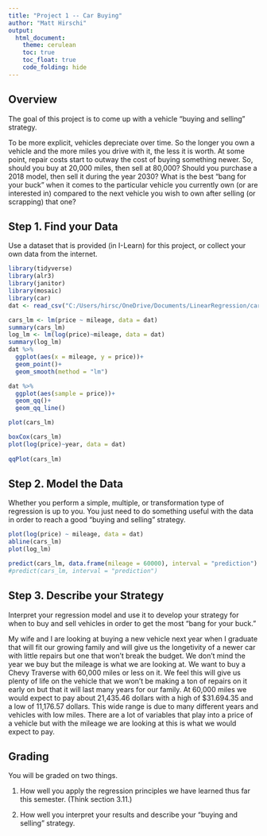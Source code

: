 ```yaml
---
title: "Project 1 -- Car Buying"
author: "Matt Hirschi"
output: 
  html_document:
    theme: cerulean
    toc: true
    toc_float: true
    code_folding: hide
---
```


## Overview

The goal of this project is to come up with a vehicle "buying and selling" strategy.

To be more explicit, vehicles depreciate over time. So the longer you own a vehicle and the more miles you drive with it, the less it is worth. At some point, repair costs start to outway the cost of buying something newer. So, should you buy at 20,000 miles, then sell at 80,000? Should you purchase a 2018 model, then sell it during the year 2030? What is the best "bang for your buck" when it comes to the particular vehicle you currently own (or are interested in) compared to the next vehicle you wish to own after selling (or scrapping) that one?

## Step 1. Find your Data

Use a dataset that is provided (in I-Learn) for this project, or collect your own data from the internet.

```r
library(tidyverse)
library(alr3)
library(janitor)
library(mosaic)
library(car)
dat <- read_csv("C:/Users/hirsc/OneDrive/Documents/LinearRegression/cars.csv") 


```

```r
cars_lm <- lm(price ~ mileage, data = dat)
summary(cars_lm)
log_lm <- lm(log(price)~mileage, data = dat)
summary(log_lm)
dat %>% 
  ggplot(aes(x = mileage, y = price))+
  geom_point()+
  geom_smooth(method = "lm")

dat %>%
  ggplot(aes(sample = price))+
  geom_qq()+
  geom_qq_line()

plot(cars_lm)

boxCox(cars_lm)
plot(log(price)~year, data = dat)
  
qqPlot(cars_lm)
```


## Step 2. Model the Data

Whether you perform a simple, multiple, or transformation type of regression is up to you. You just need to do something useful with the data in order to reach a good "buying and selling" strategy.

```r
plot(log(price) ~ mileage, data = dat)
abline(cars_lm)
plot(log_lm)

predict(cars_lm, data.frame(mileage = 60000), interval = "prediction")
#predict(cars_lm, interval = "prediction")
```

## Step 3. Describe your Strategy

Interpret your regression model and use it to develop your strategy for when to buy and sell vehicles in order to get the most "bang for your buck." 

My wife and I are looking at buying a new vehicle next year when I graduate that will fit our growing family and will give us the longetivity of a newer car with little repairs but one that won't break the budget. We don't mind the year we buy but the mileage is what we are looking at. We want to buy a Chevy Traverse with 60,000 miles or less on it. We feel this will give us plenty of life on the vehicle that we won't be making a ton of repairs on it early on but that it will last many years for our family. At 60,000 miles we would expect to pay about 21,435.46 dollars with a high of $31.694.35 and a low of 11,176.57 dollars. This wide range is due to many different years and vehicles with low miles. There are a lot of variables that play into a price of a vehicle but with the mileage we are looking at this is what we would expect to pay. 


## Grading

You will be graded on two things.

1. How well you apply the regression principles we have learned thus far this semester. (Think section 3.11.) 

2. How well you interpret your results and describe your "buying and selling" strategy.








<style>
#points {
  font-size:.8em;
  padding-left:5px;
  font-weight:bold; 
  color:#317eac;
}

#recpoints {
  font-size:.8em;
  padding-left:5px;
  font-weight:bold; 
  color:#7eac31;
}

#datalink {
  font-size:.5em;
  color:#317eac;
  padding-left:5px;
}

#headnote {
  font-size:.6em;
  color:#787878;
}

#note {
  font-size:.8em;
  color:#787878;
}

#headpoints {
 font-size:12pt;
 color: #585858; 
 padding-left: 15px;
}
</style>


<footer>
</footer>



 

 

 

 